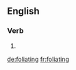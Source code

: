 ==English==

===Verb===
{{head|en|present participle}}

# {{present participle of|foliate|lang=en|nocat=1}}

[[de:foliating]]
[[fr:foliating]]